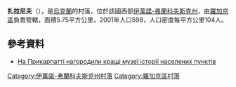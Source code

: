 {{coord|49|27|44|N|24|32|29|E|scale:30000|display=title}}

'''扎拉尼夫'''（{{lang-uk|Заланів}}），是[[烏克蘭|烏克蘭]]的村落，位於該國西部[[伊萬諾-弗蘭科夫斯克州|伊萬諾-弗蘭科夫斯克州]]，由[[羅加京區|羅加京區]]負責管轄，面積5.75平方公里，2001年人口598，人口密度每平方公里104人。

==參考資料==
*[https://web.archive.org/web/20151222163849/http://uanews.if.ua/other/2015/03/06/66699.html На Прикарпатті нагородили кращі музеї історії населених пунктів]

{{DEFAULTSORT:Заланів}}
[[Category:伊萬諾-弗蘭科夫斯克州村落|Category:伊萬諾-弗蘭科夫斯克州村落]]
[[Category:羅加京區村落|Category:羅加京區村落]]


{{IvanoFrankivsk-geo-stub}}